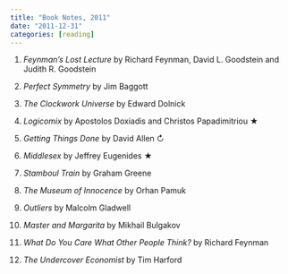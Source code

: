 ```yaml
---
title: "Book Notes, 2011"
date: "2011-12-31"
categories: [reading]
---
```


1. _Feynman’s Lost Lecture_ by Richard Feynman, David L. Goodstein and Judith 
    R. Goodstein

2. _Perfect Symmetry_ by Jim Baggott

3. _The Clockwork Universe_ by Edward Dolnick

4. _Logicomix_ by Apostolos Doxiadis and Christos Papadimitriou ★

5. _Getting Things Done_ by David Allen ↻

6. _Middlesex_ by Jeffrey Eugenides ★

7. _Stamboul Train_ by Graham Greene 

8. _The Museum of Innocence_ by Orhan Pamuk

9. _Outliers_ by Malcolm Gladwell

10. _Master and Margarita_ by Mikhail Bulgakov

11. _What Do You Care What Other People Think?_ by Richard Feynman

12. _The Undercover Economist_ by Tim Harford
